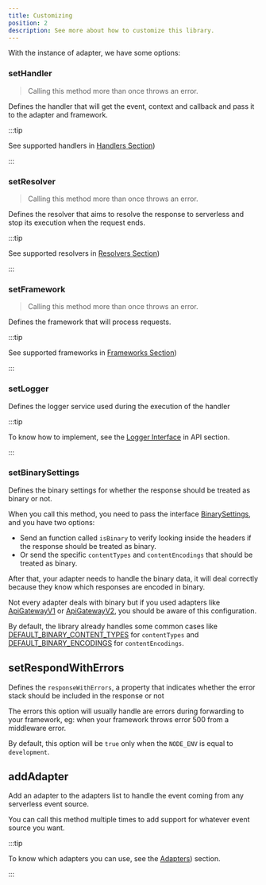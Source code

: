 ---
title: Customizing
position: 2
description: See more about how to customize this library.
---

With the instance of adapter, we have some options:

### setHandler

> Calling this method more than once throws an error.

Defines the handler that will get the event, context and callback and pass it to the adapter and framework.

:::tip

See supported handlers in [Handlers Section](/docs/main/handlers/default))

:::

### setResolver

> Calling this method more than once throws an error.

Defines the resolver that aims to resolve the response to serverless and stop its execution when the request ends.

:::tip

See supported resolvers in [Resolvers Section](/docs/main/resolvers/promise))

:::

### setFramework

> Calling this method more than once throws an error.

Defines the framework that will process requests.

:::tip

See supported frameworks in [Frameworks Section](/docs/main/frameworks/nestjs))

:::

### setLogger

Defines the logger service used during the execution of the handler

:::tip

To know how to implement, see the [Logger Interface](../../api/Core/Logger/ILogger) in API section.

:::

### setBinarySettings

Defines the binary settings for whether the response should be treated as binary or not.

When you call this method, you need to pass the interface [BinarySettings](../../api/Types/BinarySettings), and you have two options:

- Send an function called `isBinary` to verify looking inside the headers if the response should be treated as binary.
- Or send the specific `contentTypes` and `contentEncodings` that should be treated as binary.

After that, your adapter needs to handle the binary data, it will deal correctly because they know which responses are encoded in binary.

Not every adapter deals with binary but if you used adapters like [ApiGatewayV1](../adapters/aws/api-gateway-v1) or [ApiGatewayV2](../adapters/aws/api-gateway-v2),
you should be aware of this configuration.

By default, the library already handles some common cases like [DEFAULT_BINARY_CONTENT_TYPES](../../api/Core/Constants/DEFAULT_BINARY_CONTENT_TYPES) for `contentTypes`
and [DEFAULT_BINARY_ENCODINGS](../../api/Core/Constants/DEFAULT_BINARY_ENCODINGS) for `contentEncodings`.

## setRespondWithErrors

Defines the `responseWithErrors`, a property that indicates whether the error stack should be included in the response or not

The errors this option will usually handle are errors during forwarding to your framework, eg: when your framework throws error 500 from a middleware error.

By default, this option will be `true` only when the `NODE_ENV` is equal to `development`.

## addAdapter

Add an adapter to the adapters list to handle the event coming from any serverless event source.

You can call this method multiple times to add support for whatever event source you want.

:::tip

To know which adapters you can use, see the [Adapters](/docs/main/adapters/introduction)) section.

:::


